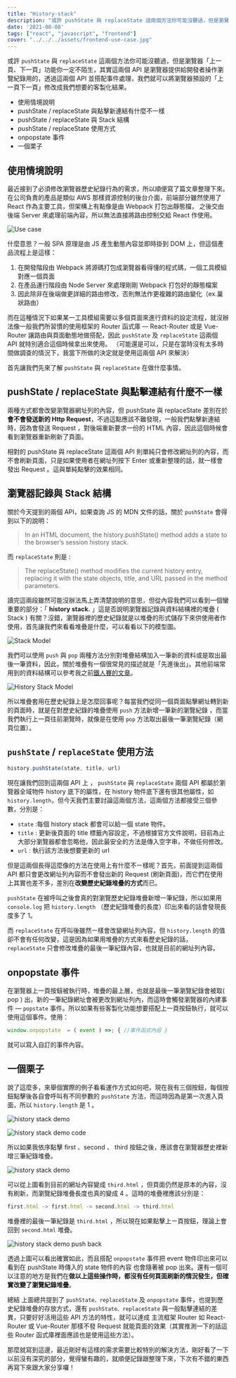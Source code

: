 ```yaml
---
title: "History-stack"
description: "或許 pushState 與 replaceState 這兩個方法你可能沒聽過，但是瀏覽器「上一頁、下一頁」功能你一定不陌生，其實這兩個 API 是瀏覽器提供給開發者操作瀏覽紀錄用的，透過這兩個 API 並搭配事件處理，我們就可以將瀏覽器預設的「上一頁下一頁」修改成我們想要的客製化結果。"
date: '2021-08-08'
tags: ["react", "javascript", "frontend"]
cover: "../../../assets/frontend-use-case.jpg"
---
```


或許 `pushState` 與 `replaceState` 這兩個方法你可能沒聽過，但是瀏覽器「上一頁、下一頁」功能你一定不陌生，其實這兩個 API 是瀏覽器提供給開發者操作瀏覽紀錄用的，透過這兩個 API 並搭配事件處理，我們就可以將瀏覽器預設的「上一頁下一頁」修改成我們想要的客製化結果。

- 使用情境說明
- pushState / replaceState 與點擊新連結有什麼不一樣
- pushState / replaceState 與 Stack 結構
- pushState / replaceState 使用方式
- onpopstate 事件
- 一個栗子

## 使用情境說明

最近接到了必須修改瀏覽器歷史紀錄行為的需求，所以順便寫了篇文章整理下來。 在公司負責的產品是類似 AWS 那樣資源控制的後台介面，前端部分雖然使用了 React 作為主要工具，但架構上有點像是由 Webpack 打包出靜態檔， 之後交由後端 Server 來處理前端內容，所以無法直接將路由控制交給 React 作使用。

![Use case](../../../assets/frontend-use-case.jpg)

什麼意思？一般 SPA 原理是由 JS 產生動態內容並即時掛到 DOM 上，但這個產品流程上是這樣：

1. 在開發階段由 Webpack 將源碼打包成瀏覽器看得懂的程式碼，一個工具模組對應一個頁面
2. 在產品運行階段由 Node Server 來處理剛剛 Webpack 打包好的靜態檔案
3. 因此除非在後端做更詳細的路由修改，否則無法作更複雜的路由變化（ex.巢狀路由）

而在這種情況下如果某一工具模組需要以多個頁面來進行資料的設定流程，就沒辦法像一般我們所習慣的使用框架的 Router 函式庫 — React-Router 或是 Vue-Router 讓路由與頁面動態地做搭配，因此 `pushState` 及 `replaceState` 這兩個 API 就特別適合這個時候拿出來使用。 （可能還是可以，只是在當時沒有太多時間做調查的情況下，我當下所做的決定就是使用這兩個 API 來解決）

首先讓我們先來了解 `pushState` 與 `replaceState` 在做什麼事情。

## pushState / replaceState 與點擊連結有什麼不一樣

兩種方式都會改變瀏覽器網址列的內容，但 pushState 與 replaceState 差別在於**會不會發送新的 Http Request**，不過這點應該不難發現，一般我們點擊新連結時，因為會發送 Request ，對後端重新要求一份的 HTML 內容，因此這個時候會看到瀏覽器重新刷新了頁面。

相對的 pushState 與 replaceState 這兩個 API 則單純只會修改網址列的內容，而不會刷新頁面，只是如果使用者在網址列按下 Enter 或重新整理的話，就一樣會發出 Request 。這與單純點擊的效果相同。

## 瀏覽器記錄與 Stack 結構

關於今天提到的兩個 API，如果查詢 JS 的 MDN 文件的話，關於 `pushState` 會得到以下的說明：

> In an HTML document, the history.pushState() method adds a state to the browser’s session history stack.

而 `replaceState` 則是 :

> The replaceState() method modifies the current history entry, replacing it with the state objects, title, and URL passed in the method parameters.

讀完這兩段雖然可能沒辦法馬上弄清楚說明的意思，但從內容我們可以看到一個蠻重要的部分：「 **history stack.** 」這是否說明瀏覽器記錄與資料結構裡的堆疊 ( Stack ) 有關？沒錯，瀏覽器裡的歷史紀錄就是以堆疊的形式儲存下來供使用者作使用，首先讓我們來看看堆疊是什麼，可以看看以下的模型圖。

![Stack Model](../../../assets/frontend-stack-model.jpg)

我們可以使用 `push` 與 `pop` 兩種方法分別對堆疊結構加入一筆新的資料或是取出最後一筆資料，因此，關於堆疊有一個很常見的描述就是「先進後出」。其他前端常用到的資料結構可以參考我之前[鐵人賽的文章](https://ithelp.ithome.com.tw/articles/10227662)。

![History Stack Model](../../../assets/frontend-history-stack-model.jpg)

所以堆疊套用在歷史紀錄上是怎麼回事呢？每當我們從同一個頁面點擊網址轉到新的頁面時，就是在對歷史紀錄的堆疊使用 `push` 方法新增一筆新的瀏覽紀錄 ，而當我們執行上一頁往前瀏覽時，就像是在使用 `pop` 方法取出最後一筆瀏覽紀錄（網頁位置）。

## `pushState` / `replaceState` 使用方法

```js
history.pushState(state, title, url)
```

現在讓我們回到這兩個 API 上 ， `pushState` 與 `replaceState` 兩個 API 都屬於瀏覽器全域物件 history 底下的屬性，在 history 物件底下還有很其他屬性，如 `history.length`，但今天我們主要討論這兩個方法，這兩個方法都接受三個參數，分別是：

- `state` :每個 history stack 都會可以給一個 state 物件。
- `title` : 更新後頁面的 title 標籤內容設定，不過根據官方文件說明，目前為止大部分瀏覽器都會忽略他，因此最安全的方法是傳入空字串，不做任何修改。
- `url` : 執行該方法後想要更新的 url

但是這兩個長得這麼像的方法在使用上有什麼不ㄧ樣呢？首先，前面提到這兩個 API 都只會更改網址列內容而不會發出新的 Request (刷新頁面)，而它們在使用上其實也差不多，差別在**改變歷史紀錄堆疊的方式**而已。

`pushState` 在被呼叫之後會真的對瀏覽歷史紀錄堆疊新增一筆紀錄，所以如果用 `console.log` 把 `history.length` （歷史紀錄堆疊的長度）印出來看的話會發現長度多了 1。

而 `replaceState` 在呼叫後雖然ㄧ樣會改變網址列內容，但 `history.length` 的值卻不會有任何改變，這是因為如果用堆疊的方式來看歷史紀錄的話， `replaceState` 只會修改堆疊的最後一筆紀錄內容，也就是目前的網址列內容。

## onpopstate 事件

在瀏覽器上一頁按鈕被執行時，堆疊的最上層，也就是最後一筆瀏覽紀錄會被取( pop ) 出，新的一筆紀錄網址會被更改到網址列內，而這時會觸發瀏覽器的內建事件 — `popstate` 事件。所以如果有些客製化功能想要搭配上一頁按鈕執行，就可以使用這個事件。使用：

```js
window.onpopstate  = ( event ) =>; { //事件函式內容 }
```

就可以寫入自訂的事件內容。

## 一個栗子

說了這麼多，來舉個實際的例子看看運作方式如何吧，現在我有三個按鈕，每個按鈕點擊後各自會呼叫有不同參數的 `pushState` 方法，而這時因為是第一次進入頁面，所以 `history.length` 是 1 。

![history stack demo](../../../assets/frontend-history-stack-demo.png)

![history stack demo code ](../../../assets/frontend-history-stack-demo-code.png)

所以如果我依序點擊 first 、second 、 third 按鈕之後，應該會在瀏覽器歷史裡新增三筆紀錄堆疊。

![history stack demo](../../../assets/frontend-history-stack-demo-result1.png)

可以從上圖看到目前的網址內容變成 `third.html` ，但頁面仍然是原本的內容，沒有刷新，而瀏覽紀錄堆疊長度也真的變成 4 。這時的堆疊裡應該分別是：

```js
first.html -> first.html -> second.html -> third.html
```

堆疊裡的最後一筆紀錄是 `third.html` ，所以現在如果點擊上ㄧ頁按鈕，理論上會回到 `second.html` 堆疊。

![history stack demo push back](../../../assets/frontend-history-stack-demo-lastPage.png)

透過上圖可以看出確實如此，而且搭配 `onpopstate` 事件把 event 物件印出來可以看到在 pushState 時傳入的 state 物件的內容 也會隨著被 pop 出來。還有一個可以注意的地方是我們在**做以上這些操作時，都沒有任何頁面刷新的情況發生，但確實改變了瀏覽紀錄堆疊**。

總結
上面總共提到了 `pushState、replaceState` 及 `onpopstate` 事件，也提到歷史紀錄堆疊的存放方式，還有 `pushState、replaceState` 與一般點擊連結的差異，只要好好活用這些 API 方法的特性，就可以達成 主流框架 Router 如 React-Router 或 Vue-Router 那樣不發 Request 就能頁面的效果（其實推測一下的話這些 Router 函式庫裡面應該也是使用這些方法）。

那麼就寫到這邊，最近剛好有這樣的需求需要比較特別的解決方法，剛好看了一下以前沒有深究的部分，覺得蠻有趣的，就順便記錄跟整理下來，下次有不錯的東西再寫下來跟大家分享囉！
